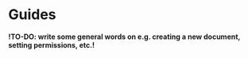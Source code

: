 # Guides

**!TO-DO: write some general words on e.g. creating a new document, setting permissions, etc.!**
